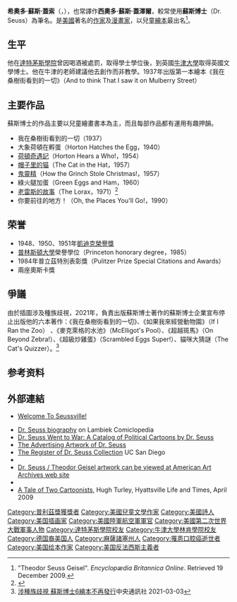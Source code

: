 {{noteTA
|1=zh-cn:帽子里的猫; zh-tw:戴帽子的貓;
|2=zh-cn:老雷斯的故事; zh-tw:羅雷司;
}}

{{expand english|time=2018-05-26T00:45:31+00:00}}
{{Infobox writer
| image        = Ted Geisel NYWTS 2 crop.jpg
| caption      = 他拿着他最受欢迎的著作 [[帽子裡的貓|《戴帽子的貓》]]，1957年
| pseudonym    = Dr. Seuss, Theo LeSieg, Rosetta Stone, Theophrastus Seuss
| birth_name   = 希奧多·蘇斯·蓋索
| birth_date   = {{Birth date|1904|3|2|mf=yes}}
| birth_place  = {{USA}}[[马萨诸塞州|马萨诸塞州]][[斯普林菲尔德_(马萨诸塞州)|春田市]] 
| death_date   = {{Death date and age|1991|9|24|1904|3|2|mf=yes}}
| death_place  = {{USA}}[[加利福尼亚州|加利福尼亚州]][[拉霍亚|拉霍亚]]<ref>{{cite web|title=About the Author, Dr. Seuss, Seussville|url=http://www.seussville.com/#/author|location=Timeline|accessdate=February 15, 2012|archive-date=2021-05-13|archive-url=https://web.archive.org/web/20210513062304/https://www.seussville.com/#/author|dead-url=no}}</ref> 
| occupation   = 作家、漫画家、动画师、艺术家
| nationality  = {{USA}}
| genre        = [[儿童文学|儿童文学]]
| notableworks = ''[[荷頓奇遇記|荷頓奇遇記]]'' (1954)<br/>''[[帽子里的猫|帽子里的猫]]'' (1957)<br/>''[[鬼靈精|鬼靈精]]'' (1957)<br/>''[[綠火腿加蛋|綠火腿加蛋]]'' (1960)<br/>''[[羅雷司|羅雷司]]'' (1971)
| spouse       = Helen Palmer Geisel (1927–1967)<br/>Audrey Stone Dimond (1968–1991)
| website      = [http://www.seussville.com/]
| signature    = Dr Seuss signature.svg
}}
'''希奧多·蘇斯·蓋索'''（{{lang-en|'''Theodor Seuss Geisel'''}}，{{bd|1904年|3月2日|1991年|9月24日|catIdx=Geisel, Theodor S.}}），也常譯作'''西奧多·蘇斯·蓋澤爾'''，較常使用'''蘇斯博士'''（Dr. Seuss）為筆名。是[[美國|美國]]著名的[[作家|作家]]及[[漫畫家|漫畫家]]，以兒童[[繪本|繪本]]最出名<ref>"Theodor Seuss Geisel". ''Encyclopædia Britannica Online''. Retrieved 19 December 2009.</ref>。

== 生平 ==
他在[[達特茅斯學院|達特茅斯學院]]曾因喝酒被處罰，取得學士學位後，到英國[[牛津大學|牛津大學]]取得英國文學博士。他在牛津的老師建議他去創作而非教學。1937年出版第一本繪本《我在桑樹街看到的一切》（And to think That I saw it on Mulberry Street）

== 主要作品 ==
蘇斯博士的作品主要以兒童繪畫書本為主，而且每部作品都有運用有趣押韻。
*我在桑樹街看到的一切（1937）
*大象荷頓在孵蛋（Horton Hatches the Egg，1940）
*[[荷頓奇遇記|荷頓奇遇記]]（Horton Hears a Who!，1954）
*[[帽子里的猫|帽子里的猫]]（The Cat in the Hat，1957）
*[[鬼靈精|鬼靈精]]（How the Grinch Stole Christmas!，1957）
*綠火腿加蛋（Green Eggs and Ham，1960）
*[[老雷斯的故事|老雷斯的故事]]（The Lorax，1971）<ref>{{cite web|title=资本主义能够拯救地球吗——论绿色自由主义的起源|url=http://www.cctb.net/llyj/llsy/llwz/201308/t20130802_41228.htm|publisher=中共中央编译局|date=2013-08-02|access-date=2018-11-15|archive-url=https://web.archive.org/web/20181115112954/http://www.cctb.net/llyj/llsy/llwz/201308/t20130802_41228.htm|archive-date=2018-11-15|dead-url=yes}}</ref>
*你要前往的地方！（Oh, the Places You'll Go!，1990）

== 荣誉 ==
*1948、1950、1951年[[凱迪克獎|凱迪克榮譽獎]] 
*[[普林斯頓大學|普林斯頓大學]]榮譽學位（Princeton honorary degree，1985）
*1984年普立茲特別表彰獎（Pulitzer Prize Special Citations and Awards）
*兩座奧斯卡獎

== 爭議 ==
由於插圖涉及種族歧視，2021年，負責出版蘇斯博士著作的蘇斯博士企業宣布停止出版他的六本著作：《我在桑樹街看到的一切》、《如果我來經營動物園》（If I Ran the Zoo） 、《麥克萊格的水池》（McElligot's Pool）、《超越斑馬》（On Beyond Zebra!）、《超級炒雞蛋》（Scrambled Eggs Super!）、貓咪大猜謎（The Cat's Quizzer）。<ref>[https://www.cna.com.tw/news/aopl/202103030181.aspx 涉種族歧視 蘇斯博士6繪本不再發行]中央通訊社 2021-03-03</ref>

== 参考资料 ==
{{reflist}}

== 外部連結 ==
{{commons category|Dr. Seuss}}
* {{en}} [http://www.seussville.com/ Welcome To Seussville!] {{Wayback|url=http://www.seussville.com/ |date=20210513062304 }}
* [http://lambiek.net/artists/s/seuss_dr.htm Dr. Seuss biography] {{Wayback|url=http://lambiek.net/artists/s/seuss_dr.htm |date=20210511153736 }} on Lambiek Comiclopedia
* [https://web.archive.org/web/20111113145249/http://libraries.ucsd.edu/speccoll/dspolitic/index.htm Dr. Seuss Went to War: A Catalog of Political Cartoons by Dr. Seuss]
* [http://libraries.ucsd.edu/speccoll/dsads/ The Advertising Artwork of Dr. Seuss] {{Wayback|url=http://libraries.ucsd.edu/speccoll/dsads/ |date=20180130035714 }}
* [https://web.archive.org/web/20121119070426/http://libraries.ucsd.edu/speccoll/testing/html/mss0230a.html#menu The Register of Dr. Seuss Collection] UC San Diego
* {{cite web|url=http://www.lakeforest.edu/alumni/spectrum/spring04/seuss.asp|title=Dr. Seuss Keeps Me Guessing: A Commencement story by President Emeritus Eugene Hotchkiss III|work=lakeforest.edu|accessdate=November 10, 2011|author=Eugene Hotchkiss III|archiveurl=https://web.archive.org/web/20040814030432/http://www.lakeforest.edu/alumni/spectrum/spring04/seuss.asp|archivedate=2004年8月14日|date=Spring 2004|deadurl=yes}}
* [https://web.archive.org/web/20110406123550/http://www.americanartarchives.com/seuss.htm Dr. Seuss / Theodor Geisel artwork can be viewed at American Art Archives web site]
* {{IMDb name|317450|Dr. Seuss}}
* [http://www.dcdave.com/article5/090410a.htm A Tale of Two Cartoonists]{{WebCite|url=https://www.webcitation.org/5nFqD2oGm?url=http://www.dcdave.com/article5/090410a.htm |date=20100203011118 |dateformat=iso }}, Hugh Turley, Hyattsville Life and Times, April 2009

{{Authority control}}
{{DEFAULTSORT:Seuss}}
[[Category:普利茲獎獲獎者|Category:普利茲獎獲獎者]]
[[Category:美國兒童文學作家|Category:美國兒童文學作家]]
[[Category:美國詩人|Category:美國詩人]]
[[Category:美国插画家|Category:美国插画家]]
[[Category:美國陸軍航空軍軍官|Category:美國陸軍航空軍軍官]]
[[Category:美國第二次世界大戰軍事人物|Category:美國第二次世界大戰軍事人物]]
[[Category:達特茅斯學院校友|Category:達特茅斯學院校友]]
[[Category:牛津大學林肯學院校友|Category:牛津大學林肯學院校友]]
[[Category:德国裔美国人|Category:德国裔美国人]]
[[Category:麻薩諸塞州人|Category:麻薩諸塞州人]]
[[Category:罹患口腔癌逝世者|Category:罹患口腔癌逝世者]]
[[Category:美国绘本作家|Category:美国绘本作家]]
[[Category:美国反法西斯主義者|Category:美国反法西斯主義者]]
